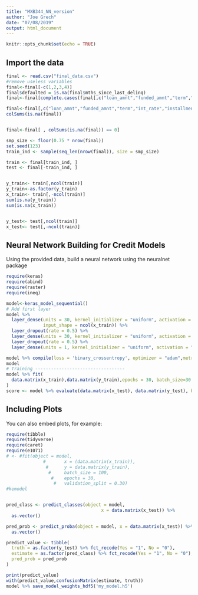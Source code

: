 ```yaml
---
title: "MXB344_NN_version"
author: "Joe Grech"
date: "07/08/2019"
output: html_document
---
```


```r
knitr::opts_chunk$set(echo = TRUE)
```

## Import the data
``` r
final <- read.csv("final_data.csv")
#remove useless variables
final<-final[-c(1,2,3,4)]
final$defaulted = is.na(final$mths_since_last_delinq)
final<-final[complete.cases(final[,c("loan_amnt","funded_amnt","term","int_rate","installment","grade","sub_grade","emp_length","home_ownership","annual_inc","defaulted","verification_status","zip_code","addr_state","dti","delinq_2yrs","earliest_cr_line","inq_last_6mths","open_acc","pub_rec","revol_bal","revol_util","repay_fail")]),]

final<-final[,c("loan_amnt","funded_amnt","term","int_rate","installment","grade","sub_grade","emp_length","home_ownership","annual_inc","defaulted","verification_status","zip_code","addr_state","dti","delinq_2yrs","earliest_cr_line","inq_last_6mths","open_acc","pub_rec","revol_bal","revol_util","repay_fail")]
colSums(is.na(final))


final<-final[ , colSums(is.na(final)) == 0]

smp_size <- floor(0.75 * nrow(final))
set.seed(123)
train_ind <- sample(seq_len(nrow(final)), size = smp_size)

train <- final[train_ind, ]
test <- final[-train_ind, ]


y_train<- train[,ncol(train)]
y_train<-as.factor(y_train)
x_train<- train[,-ncol(train)]
sum(is.na(y_train))
sum(is.na(x_train))


y_test<- test[,ncol(train)]
x_test<- test[,-ncol(train)]

```

## Neural Network Building for Credit Models

Using the provided data, build a neural network using the neuralnet package

```r
require(keras)
require(abind)
require(raster)
require(ineq)

model<-keras_model_sequential()
# Add first layer
model %>%
  layer_dense(units = 30, kernel_initializer = "uniform", activation = "relu",
              input_shape = ncol(x_train)) %>%
  layer_dropout(rate = 0.5) %>%
  layer_dense(units = 30, kernel_initializer = "uniform", activation = "relu") %>%
  layer_dropout(rate = 0.5) %>%
  layer_dense(units = 1, kernel_initializer = "uniform", activation = "sigmoid")

model %>% compile(loss = 'binary_crossentropy', optimizer = "adam",metrics = 'accuracy')
model
# Training ----------------------------------
model %>% fit(
  data.matrix(x_train),data.matrix(y_train),epochs = 30, batch_size=30
)
score <- model %>% evaluate(data.matrix(x_test), data.matrix(y_test), batch_size = 128)
```

## Including Plots

You can also embed plots, for example:

```r
require(tibble)
require(tidyverse)
require(caret)
require(e1071)
# <- #fit(object = model,
              #       x = (data.matrix(x_train)),
               #      y = data.matrix(y_train),
                #     batch_size = 100,
                 #    epochs = 30,
                  #   validation_split = 0.30)
#kemodel


pred_class <- predict_classes(object = model,
                                    x = data.matrix(x_test)) %>%
  as.vector()

pred_prob <- predict_proba(object = model, x = data.matrix(x_test)) %>%
  as.vector()

predict_value <- tibble(
  truth = as.factor(y_test) %>% fct_recode(Yes = "1", No = "0"),
  estimate = as.factor(pred_class) %>% fct_recode(Yes = "1", No = "0"),
  pred_prob = pred_prob
)

print(predict_value)
with(predict_value,confusionMatrix(estimate, truth))
model %>% save_model_weights_hdf5('my_model.h5')
```
